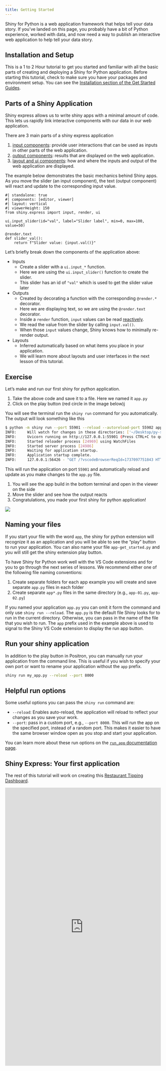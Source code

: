 ```yaml
---
title: Getting Started
---
```


Shiny for Python is a web application framework that helps tell your
data story.
If you've landed on this page,
you probably have a bit of Python experience,
worked with data,
and now need a way to publish an interactive
web application to help tell your data story.

## Installation and Setup

This is a 1 to 2 Hour tutorial to get you started and familiar with all the basic
parts of creating and deploying a Shiny for Python application.
Before starting this tutorial,
check to make sure you have your packages and environment
setup.
You can see the
[Installation section of the Get Started Guides](/get-started/install-create-run.qmd).

## Parts of a Shiny Application

Shiny express allows us to write shiny apps with a minimal amount of code.
This lets us rapidly link interactive components with our data
in our web application.

There are 3 main parts of a shiny express application

1. [input components](/components/#inputs):
  provide user interactions that can be used as inputs in other parts of the web application.
2. [output components](/components/#outputs):
  results that are displayed on the web application.
3. [layout and ui components](/layouts):
  how and where the inputs and output of the web application are displayed.

The example below demonstrates the basic mechanics behind Shiny apps.
As you move the slider (an input component),
the text (output component) will react and update to the corresponding input value.

```shinylive-python
#| standalone: true
#| components: [editor, viewer]
#| layout: vertical
#| viewerHeight: 150
from shiny.express import input, render, ui

ui.input_slider(id="val", label="Slider label", min=0, max=100, value=50)

@render.text
def slider_val():
    return f"Slider value: {input.val()}"
```

Let's briefly break down the components of the application above:

- Inputs
  - Create a slider with a `ui.input_*` function.
  - Here we are using the `ui.input_slider()` function to create the slider.
  - This slider has an id of `"val"` which is used to get the slider value later
- Outputs
  - Created by decorating a function with the corresponding `@render.*` decorator.
  - Here we are displaying text, so we are using the `@render.text` decorator.
  - Inside a `render` function, `input` values can be read [reactively](#reactivity).
  - We read the value from the slider by calling `input.val()`.
  - When those `input` values change, Shiny knows how to minimally re-render output.
- Layouts
  - Inferred automatically based on what items you place in your application.
  - We will learn more about layouts and user interfaces in the next lesson of this tutorial.

::: {.callout-note}
## Exercise

Let's make and run our first shiny for python application.

1. Take the above code and save it to a file. Here we named it `app.py`
2. Click on the play button (red circle in the image below)j

You will see the terminal run the `shiny run` command for you automatically.
The output will look something like this


```bash
$ python -m shiny run --port 55901 --reload --autoreload-port 55902 app-010-simple.py
INFO:     Will watch for changes in these directories: ['~/Desktop/py-shiny-example']
INFO:     Uvicorn running on http://127.0.0.1:55901 (Press CTRL+C to quit)
INFO:     Started reloader process [24969] using WatchFiles
INFO:     Started server process [24986]
INFO:     Waiting for application startup.
INFO:     Application startup complete.
INFO:     127.0.0.1:56426 - "GET /?vscodeBrowserReqId=1737097751843 HTTP/1.1" 200 OK
```

This will run the application on port `55901` and automatically reload and update
as you make changes to the `app.py` file.

1. You will see the app build in the bottom terminal and open in the viewer on the side
2. Move the slider and see how the output reacts
3. Congratulations, you made your first shiny for python application!

::: {.column-margin}
![](img/010-run_app.png)
:::

:::

::: {.callout-tip}
## Naming your files

If you start your file with the word `app`,
the shiny for python extension will recognize
it as an application and you will be able to see the "play" button to run your application.
You can also name your file `app-get_started.py`
and you will still get the shiny extension play button.

To have Shiny for Python work well with the VS Code extensions and for you to go through
the next series of lessons.
We recommend either one of the following file naming conventions:

1. Create separate folders for each app example you will create and save separate `app.py` files in each folder
2. Create separate `app*.py` files in the same directory (e.g., `app-01.py`, `app-02.py`)

If you named your application `app.py` you can omit it form the command and only use `shiny run --reload`.
The `app.py` is the default file Shiny looks for to run in the current directory.
Otherwise, you can pass in the name of the file that you wish to run.
The `app` prefix used in the example above is used to signal to the Shiny VS Code extension
to display the run app button.
:::

## Run your shiny application

In addition to the play button in Positron, you can manually run your application from
the command line.
This is useful if you wish to specify your own port or want to rename your application
without the `app` prefix.

```bash
shiny run my_app.py --reload --port 8000
```

:::{.callout-tip}
## Helpful run options

Some useful options you can pass the `shiny run` command are:

- `--reload`: Enables auto-reload, the application will reload to reflect your changes as you save your work.
- `--port`: pass in a custom port, e.g., `--port 8000`.
  This will run the app on the specified port,
  instead of a random port.
  This makes it easier to have the same browser window open as you stop and start your application.

You can learn more about these run options on the
[`run_app` documentation page](https://shiny.posit.co/py/api/core/run_app.html).
:::

## Shiny Express: Your first application

The rest of this tutorial will work on creating this
[Restaurant Tipping Dashboard](https://gallery.shinyapps.io/template-dashboard-tips1/).

::::: {.column-screen .hero-image .pt-4 .pb-5 style="margin-top:0px;max-width:1600px;"}
::: {.hello-output .g-col-12 .g-col-xl-12}
<iframe
  src="https://gallery.shinyapps.io/template-dashboard-tips1/"
  frameborder="0"
  width="100%"
  class="mb-0 card hello-output-iframe"
></iframe>

<style>
  .hello-output-iframe {
    height: 900px;
  }
@media only screen and (max-width: 611px) {
  .hello-output-iframe {
    height: 2125px;
  }
}
</style>
:::

:::::
